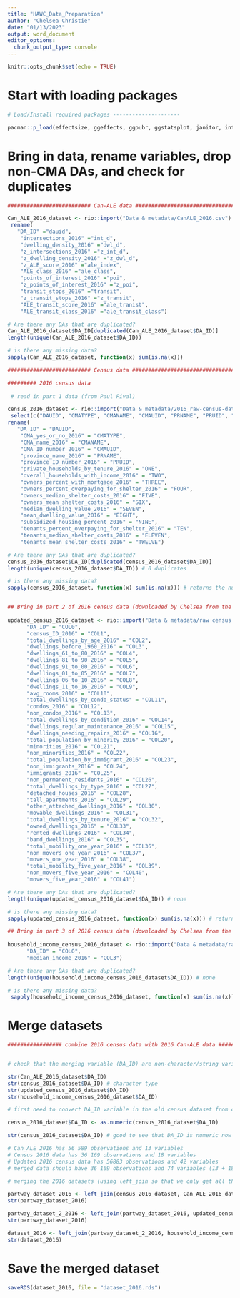 ---
title: "HAWC_Data_Preparation"
author: "Chelsea Christie"
date: "01/13/2023"
output: word_document
editor_options: 
  chunk_output_type: console
---

```{r setup, include=FALSE}
knitr::opts_chunk$set(echo = TRUE)
```


# Start with loading packages

```{r load_packages, echo=FALSE}

# Load/Install required packages ---------------------

pacman::p_load(effectsize, ggeffects, ggpubr, ggstatsplot, janitor, interactions, jtools, knitr, parameters, rio, remotes, report, rstatix, tidyverse,  see, sjPlot, sjmisc) 

```

# Bring in data, rename variables, drop non-CMA DAs, and check for duplicates

```{r}

########################## Can-ALE data ##########################################

Can_ALE_2016_dataset <- rio::import("Data & metadata/CanALE_2016.csv") %>% 
 rename(
   "DA_ID" ="dauid",
    "intersections_2016" ="int_d",
    "dwelling_density_2016" ="dwl_d",
    "z_intersections_2016" ="z_int_d",
    "z_dwelling_density_2016" ="z_dwl_d",
    "z_ALE_score_2016" ="ale_index",
    "ALE_class_2016" ="ale_class",
    "points_of_interest_2016" ="poi",
    "z_points_of_interest_2016" ="z_poi",
    "transit_stops_2016" ="transit",
    "z_transit_stops_2016" ="z_transit",
    "ALE_transit_score_2016" ="ale_tranist",
    "ALE_transit_class_2016" ="ale_transit_class")

# Are there any DAs that are duplicated?
Can_ALE_2016_dataset$DA_ID[duplicated(Can_ALE_2016_dataset$DA_ID)] 
length(unique(Can_ALE_2016_dataset$DA_ID))

# is there any missing data?
sapply(Can_ALE_2016_dataset, function(x) sum(is.na(x))) 

########################## Census data ##########################################

######### 2016 census data
 
 # read in part 1 data (from Paul Pival)

census_2016_dataset <- rio::import("Data & metadata/2016_raw-census-data_2021_05_28.xls") %>% 
 select(c("DAUID", "CMATYPE", "CMANAME", "CMAUID", "PRNAME", "PRUID", "ONE", "TWO", "THREE", "FOUR", "FIVE", "SIX", "SEVEN", "EIGHT", "NINE", "TEN", "ELEVEN", "TWELVE")) %>%
rename(
   "DA_ID" = "DAUID",
    "CMA_yes_or_no_2016" = "CMATYPE",
    "CMA_name_2016" = "CMANAME",
    "CMA_ID_number_2016" = "CMAUID",
    "province_name_2016" = "PRNAME",
    "province_ID_number_2016" = "PRUID",
    "private_households_by_tenure_2016" = "ONE",
    "overall_households_with_income_2016" = "TWO",
    "owners_percent_with_mortgage_2016" = "THREE",
    "owners_percent_overpaying_for_shelter_2016" = "FOUR",
    "owners_median_shelter_costs_2016" = "FIVE",
    "owners_mean_shelter_costs_2016" = "SIX",
    "median_dwelling_value_2016" = "SEVEN",
    "mean_dwelling_value_2016" = "EIGHT",
    "subsidized_housing_percent_2016" = "NINE",
    "tenants_percent_overpaying_for_shelter_2016" = "TEN",
    "tenants_median_shelter_costs_2016" = "ELEVEN",
    "tenants_mean_shelter_costs_2016" = "TWELVE")

# Are there any DAs that are duplicated?
census_2016_dataset$DA_ID[duplicated(census_2016_dataset$DA_ID)] 
length(unique(census_2016_dataset$DA_ID)) # 0 duplicates

# is there any missing data?
sapply(census_2016_dataset, function(x) sum(is.na(x))) # returns the number of missing values there are for each variable


## Bring in part 2 of 2016 census data (downloaded by Chelsea from the Canadian Census Analyzer)
 
updated_census_2016_dataset <- rio::import("Data & metadata/raw census data downloaded by Chelsea/UPDATED_2016_CENSUS_DATA.csv") %>%  rename(
      "DA_ID" = "COL0",
      "census_ID_2016" = "COL1",
      "total_dwellings_by_age_2016" = "COL2",
      "dwellings_before_1960_2016" = "COL3",
      "dwellings_61_to_80_2016" = "COL4",
      "dwellings_81_to_90_2016" = "COL5",
      "dwellings_91_to_00_2016" = "COL6",
      "dwellings_01_to_05_2016" = "COL7",
      "dwellings_06_to_10_2016" = "COL8",
      "dwellings_11_to_16_2016" = "COL9",
      "avg_rooms_2016" = "COL10",
      "total_dwellings_by_condo_status" = "COL11",
      "condos_2016" = "COL12",
      "non_condos_2016" = "COL13",
      "total_dwellings_by_condition_2016" = "COL14",
      "dwellings_regular_maintenance_2016" = "COL15",
      "dwellings_needing_repairs_2016" = "COL16",
      "total_population_by_minority_2016" = "COL20",
      "minorities_2016" = "COL21",
      "non_minorities_2016" = "COL22",
      "total_population_by_immigrant_2016" = "COL23",
      "non_immigrants_2016" = "COL24",
      "immigrants_2016" = "COL25",
      "non_permanent_residents_2016" = "COL26",
      "total_dwellings_by_type_2016" = "COL27",
      "detached_houses_2016" = "COL28",
      "tall_apartments_2016" = "COL29",
      "other_attached_dwellings_2016" = "COL30",
      "movable_dwellings_2016" = "COL31",
      "total_dwellings_by_tenure_2016" = "COL32",
      "owned_dwellings_2016" = "COL33",
      "rented_dwellings_2016" = "COL34",
      "band_dwellings_2016" = "COL35",
      "total_mobility_one_year_2016" = "COL36",
      "non_movers_one_year_2016" = "COL37",
      "movers_one_year_2016" = "COL38",
      "total_mobility_five_year_2016" = "COL39",
      "non_movers_five_year_2016" = "COL40",
      "movers_five_year_2016" = "COL41")

# Are there any DAs that are duplicated?
length(unique(updated_census_2016_dataset$DA_ID)) # none

# is there any missing data?
sapply(updated_census_2016_dataset, function(x) sum(is.na(x))) # returns the number of missing values there are for each variable

## Bring in part 3 of 2016 census data (downloaded by Chelsea from the Canadian Census Analyzer)
 
household_income_census_2016_dataset <- rio::import("Data & metadata/raw census data downloaded by Chelsea/Household_income_2016_data.csv") %>%  rename(
      "DA_ID" = "COL0",
      "median_income_2016" = "COL3")

# Are there any DAs that are duplicated?
length(unique(household_income_census_2016_dataset$DA_ID)) # none

# is there any missing data?
 sapply(household_income_census_2016_dataset, function(x) sum(is.na(x))) # returns the number of missing values there are for each variable

```

# Merge datasets

```{r}

################# combine 2016 census data with 2016 Can-ALE data ##############################


# check that the merging variable (DA_ID) are non-character/string variable types in all 3 datasets

str(Can_ALE_2016_dataset$DA_ID)
str(census_2016_dataset$DA_ID) # character type
str(updated_census_2016_dataset$DA_ID)
str(household_income_census_2016_dataset$DA_ID)

# first need to convert DA_ID variable in the old census dataset from character to numeric type

census_2016_dataset$DA_ID <- as.numeric(census_2016_dataset$DA_ID)

str(census_2016_dataset$DA_ID) # good to see that DA_ID is numeric now too

# Can_ALE 2016 has 56 589 observations and 13 variables
# Census 2016 data has 36 169 observations and 18 variables
# Updated 2016 census data has 56883 observations and 42 variables
# merged data should have 36 169 observations and 74 variables (13 + 18 + 42 + 4 - 3 (for the duplicated DA_ID variable)

# merging the 2016 datasets (using left_join so that we only get all the rows included in the census_2016_dataset)

partway_dataset_2016 <- left_join(census_2016_dataset, Can_ALE_2016_dataset, by="DA_ID")
str(partway_dataset_2016) 

partway_dataset_2_2016 <- left_join(partway_dataset_2016, updated_census_2016_dataset, by="DA_ID")
str(partway_dataset_2016) 

dataset_2016 <- left_join(partway_dataset_2_2016, household_income_census_2016_dataset, by = "DA_ID")
str(dataset_2016)

```

# Save the merged dataset

```{r}

saveRDS(dataset_2016, file = "dataset_2016.rds")

```


